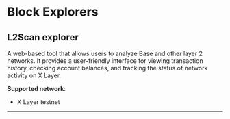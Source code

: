 # Block Explorers

## L2Scan explorer

A web-based tool that allows users to analyze Base and other layer 2 networks. It provides a user-friendly interface for viewing transaction history, checking account balances, and tracking the status of network activity on X Layer.

**Supported network**: 
- X Layer testnet
---

